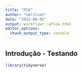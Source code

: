 ```yaml
---
title: "PCA"
author: "nerilson"
date: "2022-08-05"
output: workflowr::wflow_html
editor_options:
  chunk_output_type: console
---
```


## Introdução - Testando

```r
library(tidyverse)
```

